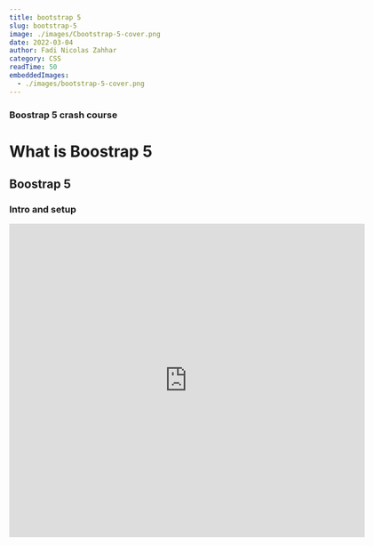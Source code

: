 ```yaml
---
title: bootstrap 5
slug: bootstrap-5
image: ./images/Cbootstrap-5-cover.png
date: 2022-03-04
author: Fadi Nicolas Zahhar
category: CSS
readTime: 50
embeddedImages:
  - ./images/bootstrap-5-cover.png
---
```



<GatsbyImage
  image={getImage(props.embeddedImages[0])}
  alt="random stuff"
  className="first-inline-img"
/>

### Boostrap 5 crash course

# What is Boostrap 5

## Boostrap 5

### Intro and setup
<iframe src="https://player.vimeo.com/video/684298658" width="640" height="564" frameborder="0" allow="autoplay; fullscreen" allowfullscreen />

### New features
<iframe src="https://player.vimeo.com/video/684299019" width="640" height="564" frameborder="0" allow="autoplay; fullscreen" allowfullscreen />

### Colours & Typography
<iframe src="https://player.vimeo.com/video/684299298" width="640" height="564" frameborder="0" allow="autoplay; fullscreen" allowfullscreen />


### Buttons & Button Groups
<iframe src="https://player.vimeo.com/video/684299817" width="640" height="564" frameborder="0" allow="autoplay; fullscreen" allowfullscreen />

### Utility Classes
<iframe src="https://player.vimeo.com/video/684300180" width="640" height="564" frameborder="0" allow="autoplay; fullscreen" allowfullscreen />

### Containers
<iframe src="https://player.vimeo.com/video/684300780" width="640" height="564" frameborder="0" allow="autoplay; fullscreen" allowfullscreen />


### Grid Layout (part 1)
<iframe src="https://player.vimeo.com/video/684301305" width="640" height="564" frameborder="0" allow="autoplay; fullscreen" allowfullscreen />


### Grid Layout (part 2)
<iframe src="https://player.vimeo.com/video/684301835" width="640" height="564" frameborder="0" allow="autoplay; fullscreen" allowfullscreen />

## Direction and digital properties
<iframe src="https://player.vimeo.com/video/648037365" width="640" height="564" frameborder="0" allow="autoplay; fullscreen" allowfullscreen />

### Text Alignment
<iframe src="https://player.vimeo.com/video/648038217" width="640" height="564" frameborder="0" allow="autoplay; fullscreen" allowfullscreen />

### Margin padding and borders
<iframe src="https://player.vimeo.com/video/648038461" width="640" height="564" frameborder="0" allow="autoplay; fullscreen" allowfullscreen />

### Width and height
<iframe src="https://player.vimeo.com/video/648038899" width="640" height="564" frameborder="0" allow="autoplay; fullscreen" allowfullscreen />

### Position and floats
<iframe src="https://player.vimeo.com/video/648039172" width="640" height="564" frameborder="0" allow="autoplay; fullscreen" allowfullscreen />

## New couse: Flex box
### welcome
<iframe src="https://player.vimeo.com/video/648044280" width="640" height="564" frameborder="0" allow="autoplay; fullscreen" allowfullscreen />


### CSS Grid layout aka grid
<iframe src="https://player.vimeo.com/video/648044512" width="640" height="564" frameborder="0" allow="autoplay; fullscreen" allowfullscreen />

### terminology
<iframe src="https://player.vimeo.com/video/648046476" width="640" height="564" frameborder="0" allow="autoplay; fullscreen" allowfullscreen />

### Grid Container
<iframe src="https://player.vimeo.com/video/648047612" width="640" height="564" frameborder="0" allow="autoplay; fullscreen" allowfullscreen />

### Row and columns
<iframe src="https://player.vimeo.com/video/648048359" width="640" height="564" frameborder="0" allow="autoplay; fullscreen" allowfullscreen />

### Elements on the grid
<iframe src="https://player.vimeo.com/video/648050746" width="640" height="564" frameborder="0" allow="autoplay; fullscreen" allowfullscreen />

### Browser support
<iframe src="https://player.vimeo.com/video/648053949" width="640" height="564" frameborder="0" allow="autoplay; fullscreen" allowfullscreen />

## New course: Variable Font
### Welcome
<iframe src="https://player.vimeo.com/video/648058505" width="640" height="564" frameborder="0" allow="autoplay; fullscreen" allowfullscreen />

### font for fast loading
<iframe src="https://player.vimeo.com/video/648058719" width="640" height="564" frameborder="0" allow="autoplay; fullscreen" allowfullscreen />

### fredom and creativity
<iframe src="https://player.vimeo.com/video/648059166" width="640" height="564" frameborder="0" allow="autoplay; fullscreen" allowfullscreen />

### axes settings
<iframe src="https://player.vimeo.com/video/648059842" width="640" height="564" frameborder="0" allow="autoplay; fullscreen" allowfullscreen />

### Named instances
<iframe src="https://player.vimeo.com/video/648061206" width="640" height="564" frameborder="0" allow="autoplay; fullscreen" allowfullscreen />

### Finding variables
<iframe src="https://player.vimeo.com/video/648061684" width="640" height="564" frameborder="0" allow="autoplay; fullscreen" allowfullscreen />

### Previewing variables
<iframe src="https://player.vimeo.com/video/648062311" width="640" height="564" frameborder="0" allow="autoplay; fullscreen" allowfullscreen />

### mockup
<iframe src="https://player.vimeo.com/video/648062717" width="640" height="564" frameborder="0" allow="autoplay; fullscreen" allowfullscreen />

### Browser support
<iframe src="https://player.vimeo.com/video/648063129" width="640" height="564" frameborder="0" allow="autoplay; fullscreen" allowfullscreen />

### Variable font
<iframe src="https://player.vimeo.com/video/648063597" width="640" height="564" frameborder="0" allow="autoplay; fullscreen" allowfullscreen />

### Low level css properties
<iframe src="https://player.vimeo.com/video/648064349" width="640" height="564" frameborder="0" allow="autoplay; fullscreen" allowfullscreen />

### Font Weight
<iframe src="https://player.vimeo.com/video/648064629" width="640" height="564" frameborder="0" allow="autoplay; fullscreen" allowfullscreen />

### Font stretch width
<iframe src="https://player.vimeo.com/video/648065506" width="640" height="564" frameborder="0" allow="autoplay; fullscreen" allowfullscreen />

### Font style slantitac
<iframe src="https://player.vimeo.com/video/648066315" width="640" height="564" frameborder="0" allow="autoplay; fullscreen" allowfullscreen />

### Font optical sizing
<iframe src="https://player.vimeo.com/video/648066912" width="640" height="564" frameborder="0" allow="autoplay; fullscreen" allowfullscreen />

### Custom axes
<iframe src="https://player.vimeo.com/video/648067537" width="640" height="564" frameborder="0" allow="autoplay; fullscreen" allowfullscreen />

### Fall back
<iframe src="https://player.vimeo.com/video/648068267" width="640" height="564" frameborder="0" allow="autoplay; fullscreen" allowfullscreen />

## Tailwind library
### Welcome
<iframe src="https://player.vimeo.com/video/648055840" width="640" height="564" frameborder="0" allow="autoplay; fullscreen" allowfullscreen />

### Creating a project
<iframe src="https://player.vimeo.com/video/648055990" width="640" height="564" frameborder="0" allow="autoplay; fullscreen" allowfullscreen />

### Styling a navbar
<iframe src="https://player.vimeo.com/video/648056276" width="640" height="564" frameborder="0" allow="autoplay; fullscreen" allowfullscreen />

### Working with typography
<iframe src="https://player.vimeo.com/video/648056526" width="640" height="564" frameborder="0" allow="autoplay; fullscreen" allowfullscreen />

### Practicing more typography
<iframe src="https://player.vimeo.com/video/648056807" width="640" height="564" frameborder="0" allow="autoplay; fullscreen" allowfullscreen />

### Using classes for layout
<iframe src="https://player.vimeo.com/video/648057171" width="640" height="564" frameborder="0" allow="autoplay; fullscreen" allowfullscreen />

### Using variants
<iframe src="https://player.vimeo.com/video/648057684" width="640" height="564" frameborder="0" allow="autoplay; fullscreen" allowfullscreen />

### Composing Classes
<iframe src="https://player.vimeo.com/video/648058063" width="640" height="564" frameborder="0" allow="autoplay; fullscreen" allowfullscreen />

### Conclusion
<iframe src="https://player.vimeo.com/video/648058467" width="640" height="564" frameborder="0" allow="autoplay; fullscreen" allowfullscreen />


<Link to="/posts" className="btn center-btn">
  all posts
</Link>
